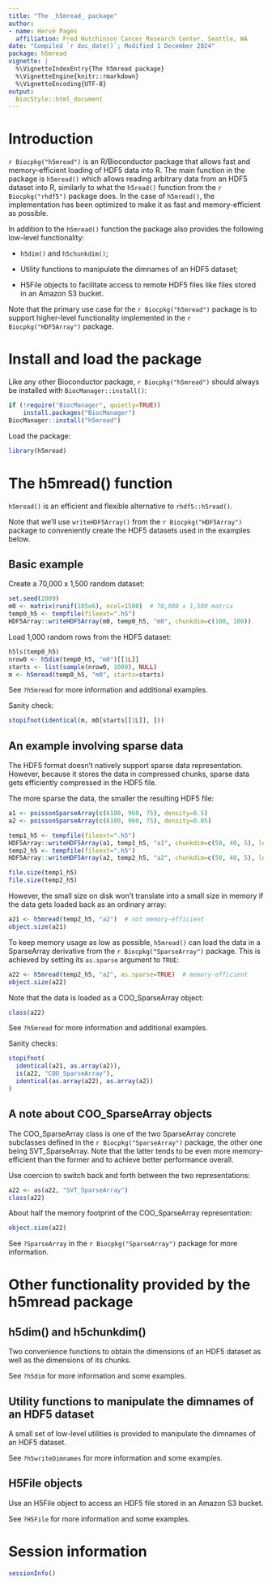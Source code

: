 ```yaml
---
title: "The _h5mread_ package"
author:
- name: Hervé Pagès
  affiliation: Fred Hutchinson Cancer Research Center, Seattle, WA
date: "Compiled `r doc_date()`; Modified 1 December 2024"
package: h5mread
vignette: |
  %\VignetteIndexEntry{The h5mread package}
  %\VignetteEngine{knitr::rmarkdown}
  %\VignetteEncoding{UTF-8}
output:
  BiocStyle::html_document
---
```



# Introduction

`r Biocpkg("h5mread")` is an R/Bioconductor package that allows fast and
memory-efficient loading of HDF5 data into R. The main function in the
package is `h5mread()` which allows reading arbitrary data from an HDF5
dataset into R, similarly to what the `h5read()` function from the
`r Biocpkg("rhdf5")`  package does. In the case of `h5mread()`, the
implementation has been optimized to make it as fast and memory-efficient
as possible.

In addition to the `h5mread()` function the package also provides the
following low-level functionality:

- `h5dim()` and `h5chunkdim()`;

- Utility functions to manipulate the dimnames of an HDF5 dataset;

- H5File objects to facilitate access to remote HDF5 files like files
  stored in an Amazon S3 bucket.

Note that the primary use case for the `r Biocpkg("h5mread")` package
is to support higher-level functionality implemented in
the `r Biocpkg("HDF5Array")` package.


# Install and load the package

Like any other Bioconductor package, `r Biocpkg("h5mread")` should always
be installed with `BiocManager::install()`:
```r
if (!require("BiocManager", quietly=TRUE))
    install.packages("BiocManager")
BiocManager::install("h5mread")
```

Load the package:
```r
library(h5mread)
```


# The h5mread() function

`h5mread()` is an efficient and flexible alternative to `rhdf5::h5read()`.

Note that we'll use `writeHDF5Array()` from the `r Biocpkg("HDF5Array")`
package to conveniently create the HDF5 datasets used in the examples below.

## Basic example

Create a 70,000 x 1,500 random dataset:
```r
set.seed(2009)
m0 <- matrix(runif(105e6), ncol=1500)  # 70,000 x 1,500 matrix
temp0_h5 <- tempfile(fileext=".h5")
HDF5Array::writeHDF5Array(m0, temp0_h5, "m0", chunkdim=c(100, 100))
```

Load 1,000 random rows from the HDF5 dataset:
```r
h5ls(temp0_h5)
nrow0 <- h5dim(temp0_h5, "m0")[[1L]]
starts <- list(sample(nrow0, 1000), NULL)
m <- h5mread(temp0_h5, "m0", starts=starts)
```

See `?h5mread` for more information and additional examples.

Sanity check:
```r
stopifnot(identical(m, m0[starts[[1L]], ]))
```

## An example involving sparse data

The HDF5 format doesn't natively support sparse data representation.
However, because it stores the data in compressed chunks, sparse data
gets efficiently compressed in the HDF5 file.

The more sparse the data, the smaller the resulting HDF5 file:
```r
a1 <- poissonSparseArray(c(6100, 960, 75), density=0.5)
a2 <- poissonSparseArray(c(6100, 960, 75), density=0.05)

temp1_h5 <- tempfile(fileext=".h5")
HDF5Array::writeHDF5Array(a1, temp1_h5, "a1", chunkdim=c(50, 40, 5), level=5)
temp2_h5 <- tempfile(fileext=".h5")
HDF5Array::writeHDF5Array(a2, temp2_h5, "a2", chunkdim=c(50, 40, 5), level=5)
```

```r
file.size(temp1_h5)
file.size(temp2_h5)
```

However, the small size on disk won't translate into a small size in memory
if the data gets loaded back as an ordinary array:
```r
a21 <- h5mread(temp2_h5, "a2")  # not memory-efficient
object.size(a21)
```

To keep memory usage as low as possible, `h5mread()` can load the data in
a SparseArray derivative from the `r Biocpkg("SparseArray")` package. This
is achieved by setting its `as.sparse` argument to `TRUE`:
```r
a22 <- h5mread(temp2_h5, "a2", as.sparse=TRUE)  # memory-efficient
object.size(a22)
```

Note that the data is loaded as a COO\_SparseArray object:
```r
class(a22)
```

See `?h5mread` for more information and additional examples.

Sanity checks:
```r
stopifnot(
  identical(a21, as.array(a2)),
  is(a22, "COO_SparseArray"),
  identical(as.array(a22), as.array(a2))
)
```

## A note about COO\_SparseArray objects

The COO\_SparseArray class is one of the two SparseArray concrete
subclasses defined in the `r Biocpkg("SparseArray")` package, the other
one being SVT\_SparseArray. Note that the latter tends to be even more
memory-efficient than the former and to achieve better performance overall.

Use coercion to switch back and forth between the two representations:
```r
a22 <- as(a22, "SVT_SparseArray")
class(a22)
```

About half the memory footprint of the COO\_SparseArray representation:
```r
object.size(a22)
```

See `?SparseArray` in the `r Biocpkg("SparseArray")` package for more
information.


# Other functionality provided by the h5mread package

## h5dim() and h5chunkdim()

Two convenience functions to obtain the dimensions of an HDF5
dataset as well as the dimensions of its chunks.

See `?h5dim` for more information and some examples.

## Utility functions to manipulate the dimnames of an HDF5 dataset

A small set of low-level utilities is provided to manipulate the
dimnames of an HDF5 dataset.

See `?h5writeDimnames` for more information and some examples.

## H5File objects

Use an H5File object to access an HDF5 file stored in an Amazon S3 bucket.

See `?H5File` for more information and some examples.


# Session information

```r
sessionInfo()
```

